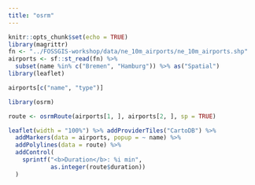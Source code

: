 ```yaml
---
title: "osrm"
---
```


```r
knitr::opts_chunk$set(echo = TRUE)
library(magrittr)
fn <- "../FOSSGIS-workshop/data/ne_10m_airports/ne_10m_airports.shp"
airports <- sf::st_read(fn) %>%
  subset(name %in% c("Bremen", "Hamburg")) %>% as("Spatial")
library(leaflet)
```

```r
airports[c("name", "type")]

library(osrm)

route <- osrmRoute(airports[1, ], airports[2, ], sp = TRUE)

leaflet(width = "100%") %>% addProviderTiles("CartoDB") %>%
  addMarkers(data = airports, popup = ~ name) %>%
  addPolylines(data = route) %>%
  addControl(
    sprintf("<b>Duration</b>: %i min",
            as.integer(route$duration))
  )
```
